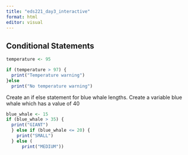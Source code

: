```yaml
---
title: "eds221_day3_interactive"
format: html
editor: visual
---
```


## Conditional Statements

```r
temperature <- 95

if (temperature > 97) {
  print("Temperature warning")
}else 
  print("No temperature warning")
```

Create an if else statement for blue whale lengths. Create a variable blue whale which has a value of 40

```r
blue_whale <- 15
if (blue_whale > 35) { 
  print("GIANT")
  } else if (blue_whale <= 20) {
    print("SMALL")
  } else (
      print("MEDIUM"))
```

